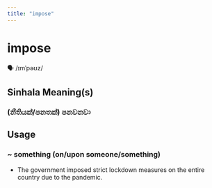 ```yaml
---
title: "impose"
---
```


# impose

🗣️ /ɪmˈpəʊz/

## Sinhala Meaning(s)

### (නීතියක්/පනතක්) පනවනවා

## Usage

### ~ something (on/upon someone/something)

- The government imposed strict lockdown measures on the entire country due to the pandemic.

